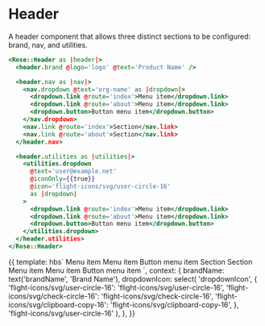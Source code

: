 
<Meta title="Rose/Header" component="Header" />

# Header

A header component that allows three distinct sections to be configured: brand, nav, and utilities.

```handlebars
<Rose::Header as |header|>
  <header.brand @logo='logo' @text='Product Name' />

  <header.nav as |nav|>
    <nav.dropdown @text='org-name' as |dropdown|>
      <dropdown.link @route='index'>Menu item</dropdown.link>
      <dropdown.link @route='about'>Menu item</dropdown.link>
      <dropdown.button>Button menu item</dropdown.button>
    </nav.dropdown>
    <nav.link @route='index'>Section</nav.link>
    <nav.link @route='about'>Section</nav.link>
  </header.nav>

  <header.utilities as |utilities|>
    <utilities.dropdown
      @text='user@example.net'
      @iconOnly={{true}}
      @icon='flight-icons/svg/user-circle-16'
      as |dropdown|
    >
      <dropdown.link @route='index'>Menu item</dropdown.link>
      <dropdown.link @route='about'>Menu item</dropdown.link>
      <dropdown.button>Button menu item</dropdown.button>
    </utilities.dropdown>
  </header.utilities>
</Rose::Header>
```

<Preview>
  <Story name="Basic">
    {{
      template: hbs`
    <Rose::Header as |header|>
      <header.brand @logo="logo" @text={{brandName}} />
      <header.nav as |nav|>
        <nav.dropdown @text="org-name" as |dropdown|>
          <dropdown.link @route="index">Menu item</dropdown.link>
          <dropdown.link @route="about">Menu item</dropdown.link>
          <dropdown.button>Button menu item</dropdown.button>
        </nav.dropdown>
        <nav.link @route="index">Section</nav.link>
        <nav.link @route="about">Section</nav.link>
      </header.nav>
      <header.utilities as |utilities|>
        <utilities.dropdown
          @text="user@example.net"
          @iconOnly={{true}}
          @icon={{dropdownIcon}} as |dropdown|
        >
          <dropdown.link @route="index">Menu item</dropdown.link>
          <dropdown.link @route="about">Menu item</dropdown.link>
          <dropdown.button>Button menu item</dropdown.button>
        </utilities.dropdown>
      </header.utilities>
    </Rose::Header>
    `,
      context: {
        brandName: text('brandName', 'Brand Name'),
        dropdownIcon: select(
          'dropdownIcon',
          {
            'flight-icons/svg/user-circle-16':
              'flight-icons/svg/user-circle-16',
            'flight-icons/svg/check-circle-16':
              'flight-icons/svg/check-circle-16',
            'flight-icons/svg/clipboard-copy-16':
              'flight-icons/svg/clipboard-copy-16',
          },
          'flight-icons/svg/user-circle-16'
        ),
      },
    }}
  </Story>
</Preview>
